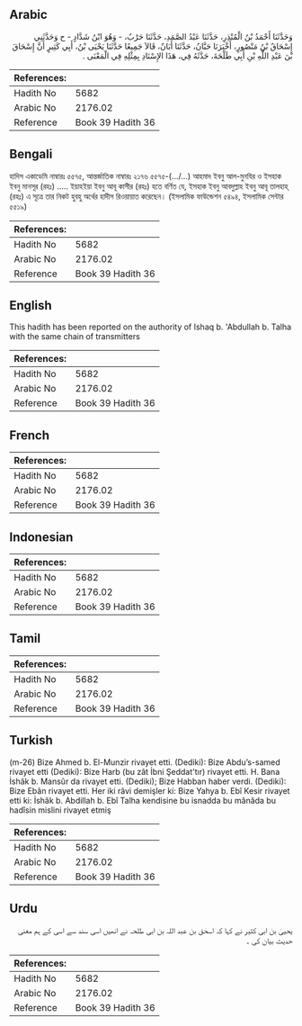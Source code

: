 ## Arabic


<div dir="rtl" lang="ar" style={{fontSize:'larger',backgroundColor:'#f8f9fa',padding:20}}>
وَحَدَّثَنَا أَحْمَدُ بْنُ الْمُنْذِرِ، حَدَّثَنَا عَبْدُ الصَّمَدِ، حَدَّثَنَا حَرْبٌ، - وَهُوَ ابْنُ شَدَّادٍ - ح وَحَدَّثَنِي إِسْحَاقُ بْنُ مَنْصُورٍ، أَخْبَرَنَا حَبَّانُ، حَدَّثَنَا أَبَانٌ، قَالاَ جَمِيعًا حَدَّثَنَا يَحْيَى بْنُ، أَبِي كَثِيرٍ أَنَّ إِسْحَاقَ بْنَ عَبْدِ اللَّهِ بْنِ أَبِي طَلْحَةَ، حَدَّثَهُ فِي، هَذَا الإِسْنَادِ بِمِثْلِهِ فِي الْمَعْنَى ‏.‏
</div>
<div style={{backgroundColor:'#f8f9fa',padding:20, marginBottom: 10}}><table> <thead> <tr> <th>References:</th> <th></th> </tr> </thead> <tbody><tr><td>Hadith No</td><td>5682</td></tr><tr><td>Arabic No</td><td>2176.02</td></tr><tr><td>Reference</td><td>Book 39 Hadith 36</td></tr></tbody></table></div>

## Bengali


<div dir="ltr" lang="bn" style={{fontSize:'larger',backgroundColor:'#f8f9fa',padding:20}}>
হাদিস একাডেমি নাম্বারঃ ৫৫৭৫, আন্তর্জাতিক নাম্বারঃ ২১৭৬ ৫৫৭৫-(.../...) আহমাদ ইবনু আল-মুনযির ও ইসহাক ইবনু মানসূর (রহঃ) ..... ইয়াহইয়া ইবনু আবূ কাসীর (রহঃ) হতে বর্ণিত যে, ইসহাক ইবনু আবদুল্লাহ ইবনু আবূ তালহাহ্ (রহঃ) এ সূত্রে তার নিকট হুবহু অর্থের হাদীস রিওয়ায়াত করেছেন। (ইসলামিক ফাউন্ডেশন ৫৪৯৪, ইসলামিক সেন্টার ৫৫১৯)
</div>
<div style={{backgroundColor:'#f8f9fa',padding:20, marginBottom: 10}}><table> <thead> <tr> <th>References:</th> <th></th> </tr> </thead> <tbody><tr><td>Hadith No</td><td>5682</td></tr><tr><td>Arabic No</td><td>2176.02</td></tr><tr><td>Reference</td><td>Book 39 Hadith 36</td></tr></tbody></table></div>

## English


<div dir="ltr" lang="en" style={{fontSize:'larger',backgroundColor:'#f8f9fa',padding:20}}>
This hadith has been reported on the authority of Ishaq b. 'Abdullah b. Talha with the same chain of transmitters
</div>
<div style={{backgroundColor:'#f8f9fa',padding:20, marginBottom: 10}}><table> <thead> <tr> <th>References:</th> <th></th> </tr> </thead> <tbody><tr><td>Hadith No</td><td>5682</td></tr><tr><td>Arabic No</td><td>2176.02</td></tr><tr><td>Reference</td><td>Book 39 Hadith 36</td></tr></tbody></table></div>

## French


<div dir="ltr" lang="fr" style={{fontSize:'larger',backgroundColor:'#f8f9fa',padding:20}}>

</div>
<div style={{backgroundColor:'#f8f9fa',padding:20, marginBottom: 10}}><table> <thead> <tr> <th>References:</th> <th></th> </tr> </thead> <tbody><tr><td>Hadith No</td><td>5682</td></tr><tr><td>Arabic No</td><td>2176.02</td></tr><tr><td>Reference</td><td>Book 39 Hadith 36</td></tr></tbody></table></div>

## Indonesian


<div dir="ltr" lang="id" style={{fontSize:'larger',backgroundColor:'#f8f9fa',padding:20}}>

</div>
<div style={{backgroundColor:'#f8f9fa',padding:20, marginBottom: 10}}><table> <thead> <tr> <th>References:</th> <th></th> </tr> </thead> <tbody><tr><td>Hadith No</td><td>5682</td></tr><tr><td>Arabic No</td><td>2176.02</td></tr><tr><td>Reference</td><td>Book 39 Hadith 36</td></tr></tbody></table></div>

## Tamil


<div dir="ltr" lang="ta" style={{fontSize:'larger',backgroundColor:'#f8f9fa',padding:20}}>

</div>
<div style={{backgroundColor:'#f8f9fa',padding:20, marginBottom: 10}}><table> <thead> <tr> <th>References:</th> <th></th> </tr> </thead> <tbody><tr><td>Hadith No</td><td>5682</td></tr><tr><td>Arabic No</td><td>2176.02</td></tr><tr><td>Reference</td><td>Book 39 Hadith 36</td></tr></tbody></table></div>

## Turkish


<div dir="ltr" lang="tr" style={{fontSize:'larger',backgroundColor:'#f8f9fa',padding:20}}>
(m-26) Bize Ahmed b. El-Munzir rivayet etti. (Dediki): Bize Abdu’s-samed rivayet etti (Dediki): Bize Harb (bu zât İbni Şeddat'tır) rivayet etti. H. Bana İshâk b. Mansûr da rivayet etti. (Dediki); Bize Habban haber verdi. (Dediki): Bize Ebân rivayet etti. Her iki râvi demişler ki: Bize Yahya b. Ebî Kesir rivayet etti ki: İshâk b. Abdillah b. Ebî Talha kendisine bu isnadda bu mânâda bu hadîsin mislini rivayet etmiş
</div>
<div style={{backgroundColor:'#f8f9fa',padding:20, marginBottom: 10}}><table> <thead> <tr> <th>References:</th> <th></th> </tr> </thead> <tbody><tr><td>Hadith No</td><td>5682</td></tr><tr><td>Arabic No</td><td>2176.02</td></tr><tr><td>Reference</td><td>Book 39 Hadith 36</td></tr></tbody></table></div>

## Urdu


<div dir="rtl" lang="ur" style={{fontSize:'larger',backgroundColor:'#f8f9fa',padding:20}}>
یحییٰ بن ابی کثیر نے کہا کہ اسحٰق بن عبد اللہ بن ابی طلحہ نے انھیں اسی سند سے اسی کے ہم معنی حدیث بیان کی ۔
</div>
<div style={{backgroundColor:'#f8f9fa',padding:20, marginBottom: 10}}><table> <thead> <tr> <th>References:</th> <th></th> </tr> </thead> <tbody><tr><td>Hadith No</td><td>5682</td></tr><tr><td>Arabic No</td><td>2176.02</td></tr><tr><td>Reference</td><td>Book 39 Hadith 36</td></tr></tbody></table></div>